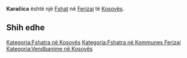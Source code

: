 {{Fshat në Kosovës
 | Emri                = Karačica
| sqi_V_name = Koraçicë
| sqi_V_FULL_NAME_RO = Koraçicë
| sqi_V_FULL_NAME_ND_RO = Koracice
| sqi_V_SORT_NAME_RG = KORACICE
| sqi_V_FULL_NAME_RG = Koraçicë
| sqi_V_FULL_NAME_ND_RG = Koracice
| srp_N_name = Karačica
| srp_N_FULL_NAME_RO = Karačica
| srp_N_FULL_NAME_ND_RO = Karacica
| srp_N_SORT_NAME_RG = KARACICA
| srp_N_FULL_NAME_RG = Karačica
| srp_N_FULL_NAME_ND_RG = Karacica
| srp_V_name = Koračica
| srp_V_FULL_NAME_RO = Koračica
| srp_V_FULL_NAME_ND_RO = Koracica
| srp_V_SORT_NAME_RG = KORACICA
| srp_V_FULL_NAME_RG = Koračica
| srp_V_FULL_NAME_ND_RG = Koracica

 | Emri (Rasa dhanore) = 
 | Figura              = 
 | Shteti              = Kosovo
 | Komuna              = Ferizaj
 | Kodi postar         = 
 | Sipërfaqja          = 

 | Popullsia           = 

 | Regj. i popullsisë  = 
 | Dend. e popullsisë  = 
 | Faqja zyrtare       = 
 <!--- Koordinatat ----> 
 | Gjerësia            = 42.468333
 | Gjatësia            = 20.906389
 | Lartësia            = 
}}
'''Karačica''' është një [[Fshat]] në [[Ferizaj]] të [[Kosovës]].

<!-- == Gjeografia == -->
<!-- == Historia == -->
<!-- == Demografia == -->
== Shih edhe ==
{{Komuna Ferizaj}}
{{Kosovo-Administrata-Cung}}

[[Kategoria:Fshatra në Kosovës]]
[[Kategoria:Fshatra në Kommunes Ferizaj]]
[[Kategoria:Vendbanime në Kosovës]]